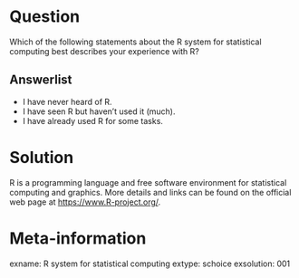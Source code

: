 Question
========
Which of the following statements about the R system for statistical computing best describes your experience with R?

Answerlist
----------
* I have never heard of R.
* I have seen R but haven't used it (much).
* I have already used R for some tasks.


Solution
========
R is a programming language and free software environment for statistical computing and graphics.
More details and links can be found on the official web page at <https://www.R-project.org/>.


Meta-information
================
exname: R system for statistical computing
extype: schoice
exsolution: 001
